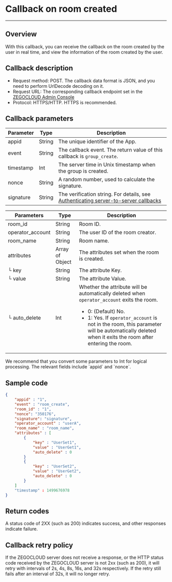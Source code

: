 # Callback on room created

---

## Overview
With this callback, you can receive the callback on the room created by the user in real time, and view the information of the room created by the user.

## Callback description

- Request method: POST.
  <Note title="Note">
  The callback data format is JSON, and you need to perform UrlDecode decoding on it.
  </Note>
- Request URL: The corresponding callback endpoint set in the [ZEGOCLOUD Admin Console](https://console.zegocloud.com)
- Protocol: HTTPS/HTTP. HTTPS is recommended.

## Callback parameters

| Parameter | Type | Description |
|------|------|------|
| appid | String | The unique identifier of the App. |
| event | String | The callback event. The return value of this callback is `group_create`. |
| timestamp | Int | The server time in Unix timestamp when the group is created. |
| nonce | String | A random number, used to calculate the signature. |
| signature | String | The verification string. For details, see [Authenticating server-to-server callbacks](../../Authenticating%20server-to-server%20callbacks.mdx) 

| Parameters | Type | Description |
|------|------|------|
| room_id | String | Room ID. |
| operator_account | String | The user ID of the room creator. |
| room_name | String | Room name. |
| attributes | Array of Object | The attributes set when the room is created. |
| └ key | String | The attribute Key. |
| └ value | String | The attribute Value. |
| └ auto_delete | Int | Whether the attribute will be automatically deleted when `operator_account` exits the room. <ul><li>0: (Default) No.</li><li>1: Yes. <Note title="Note">If `operator_account` is not in the room, this parameter will be automatically deleted when it exits the room after entering the room.</Note></li></ul> |

<Note title="Note">
We recommend that you convert some parameters to Int for logical processing. The relevant fields include `appid` and `nonce`.
</Note>

## Sample code

```json
{
    "appid" : "1",
    "event" : "room_create",
    "room_id" : "1",
    "nonce": "350176",
    "signature": "signature",
    "operator_account" : "userA",
    "room_name" : "room_name",
    "attributes" : [
        {
            "key" : "UserSet1",
            "value" : "UserGet1",
            "auto_delete" : 0
        }
        {
            "key" : "UserSet2",
            "value" : "UserGet2",
            "auto_delete" : 0
        }
    ]
    "timestamp" : 1499676978
}
```

## Return codes

A status code of 2XX (such as 200) indicates success, and other responses indicate failure.

## Callback retry policy

If the ZEGOCLOUD server does not receive a response, or the HTTP status code received by the ZEGOCLOUD server is not 2xx (such as 200), it will retry with intervals of 2s, 4s, 8s, 16s, and 32s respectively. If the retry still fails after an interval of 32s, it will no longer retry.